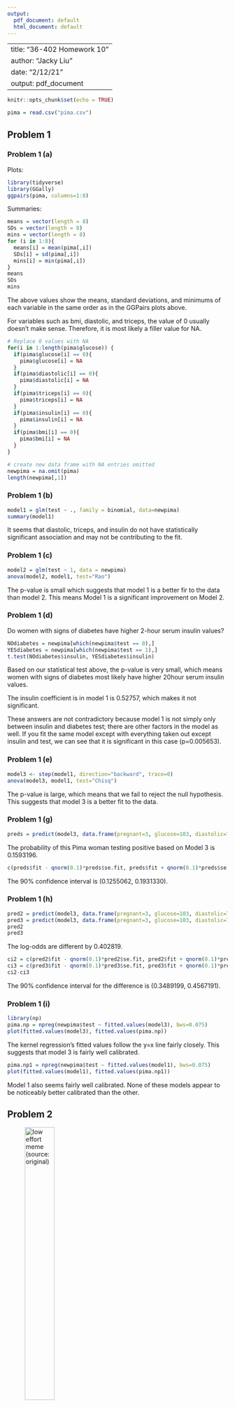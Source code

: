 ```yaml
---
output:
  pdf_document: default
  html_document: default
---
```

--
title: "36-402 Homework 10"
author: "Jacky Liu"
date: "2/12/21"
output: pdf_document
---

```r
knitr::opts_chunk$set(echo = TRUE)
```

```r
pima = read.csv("pima.csv")
```

## Problem 1

### Problem 1 (a)

Plots:

```r
library(tidyverse)
library(GGally)
ggpairs(pima, columns=1:8)
```

Summaries:

```r
means = vector(length = 8)
SDs = vector(length = 8)
mins = vector(length = 8)
for (i in 1:8){
  means[i] = mean(pima[,i])
  SDs[i] = sd(pima[,i])
  mins[i] = min(pima[,i])
}
means
SDs
mins
```
The above values show the means, standard deviations, and minimums of each variable in the same order as in the GGPairs plots above. 

For variables such as bmi, diastolic, and triceps, the value of 0 usually doesn't make sense. Therefore, it is most likely a filler value for NA. 

```r
# Replace 0 values with NA
for(i in 1:length(pima$glucose)) {
  if(pima$glucose[i] == 0){
    pima$glucose[i] = NA
  }
  if(pima$diastolic[i] == 0){
    pima$diastolic[i] = NA
  }
  if(pima$triceps[i] == 0){
    pima$triceps[i] = NA
  }
  if(pima$insulin[i] == 0){
    pima$insulin[i] = NA
  }
  if(pima$bmi[i] == 0){
    pima$bmi[i] = NA
  }
}
```

```r
# create new data frame with NA entries omitted
newpima = na.omit(pima)
length(newpima[,1])
```


### Problem 1 (b)

```r
model1 = glm(test ~ ., family = binomial, data=newpima)
summary(model1)
```

It seems that diastolic, triceps, and insulin do not have statistically significant association and may not be contributing to the fit. 

### Problem 1 (c)

```r
model2 = glm(test ~ 1, data = newpima)
anova(model2, model1, test="Rao")
```

The p-value is small which suggests that model 1 is a better fir to the data than model 2. This means Model 1 is a significant improvement on Model 2. 

### Problem 1 (d)


Do women with signs of diabetes have higher 2-hour serum insulin values?

```r
NOdiabetes = newpima[which(newpima$test == 0),]
YESdiabetes = newpima[which(newpima$test == 1),]
t.test(NOdiabetes$insulin, YESdiabetes$insulin)
```

Based on our statistical test above, the p-value is very small, which means women with signs of diabetes most likely have higher 20hour serum insulin values.

The insulin coefficient is in model 1 is 0.52757, which makes it not significant.

These answers are not contradictory because model 1 is not simply only between insulin and diabetes test; there are other factors in the model as well. If you fit the same model except with everything taken out except insulin and test, we can see that it is significant in this case (p=0.005653). 

### Problem 1 (e)

```r
model3 <- step(model1, direction="backward", trace=0)
anova(model3, model1, test="Chisq")
```

The p-value is large, which means that we fail to reject the null hypothesis. This suggests that model 3 is a better fit to the data.

### Problem 1 (g)

```r
preds = predict(model3, data.frame(pregnant=3, glucose=103, diastolic=70, tricep=29.2, insulin=160, bmi=32.4, diabetes=0.6, age=32), type="response", se.fit=TRUE)
```

The probability of this Pima woman testing positive based on Model 3 is 0.1593196. 

```r
c(preds$fit - qnorm(0.1)*preds$se.fit, preds$fit + qnorm(0.1)*preds$se.fit)
```

The 90% confidence interval is (0.1255062, 0.1931330).


### Problem 1 (h)

```r
pred2 = predict(model3, data.frame(pregnant=3, glucose=103, diastolic=70, tricep=29.2, insulin=160, bmi=32.4, diabetes=0.6, age=32), se.fit=TRUE)
pred3 = predict(model3, data.frame(pregnant=3, glucose=103, diastolic=70, tricep=29.2, insulin=160, bmi=32.4, diabetes=0.25, age=32), se.fit=TRUE)
pred2
pred3
```

The log-odds are different by 0.402819. 

```r
ci2 = c(pred2$fit - qnorm(0.1)*pred2$se.fit, pred2$fit + qnorm(0.1)*pred2$se.fit)
ci3 = c(pred3$fit - qnorm(0.1)*pred3$se.fit, pred3$fit + qnorm(0.1)*pred3$se.fit)
ci2-ci3
```

The 90% confidence interval for the difference is (0.3489199, 0.4567191). 

### Problem 1 (i)

```r
library(np)
pima.np = npreg(newpima$test ~ fitted.values(model3), bws=0.075)
plot(fitted.values(model3), fitted.values(pima.np))
```

The kernel regression's fitted values follow the y=x line fairly closely. This suggests that model 3 is fairly well calibrated.

```r
pima.np1 = npreg(newpima$test ~ fitted.values(model1), bws=0.075)
plot(fitted.values(model1), fitted.values(pima.np1))
```

Model 1 also seems fairly well calibrated. None of these models appear to be noticeably better calibrated than the other. 

## Problem 2

![low effort meme (source: original)](meme.png){width=40%}

